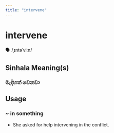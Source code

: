 ```yaml
---
title: "intervene"
---
```


# intervene

🗣️ /ˌɪntəˈviːn/

## Sinhala Meaning(s)

### මැදිහත් වෙනවා

## Usage

### ~ in something

- She asked for help intervening in the conflict.

